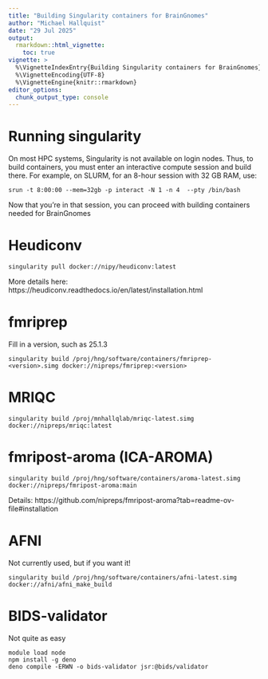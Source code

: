 ```yaml
---
title: "Building Singularity containers for BrainGnomes"
author: "Michael Hallquist"
date: "29 Jul 2025"
output: 
  rmarkdown::html_vignette:
    toc: true
vignette: >
  %\VignetteIndexEntry{Building Singularity containers for BrainGnomes}
  %\VignetteEncoding{UTF-8}
  %\VignetteEngine{knitr::rmarkdown}
editor_options:
  chunk_output_type: console
---
```


# Running singularity

On most HPC systems, Singularity is not available on login nodes. Thus, to build containers, you must enter an interactive compute session and build there. For example, on SLURM, for an 8-hour session with 32 GB RAM, use:

```
srun -t 8:00:00 --mem=32gb -p interact -N 1 -n 4  --pty /bin/bash
```

Now that you're in that session, you can proceed with building containers needed for BrainGnomes

# Heudiconv

```
singularity pull docker://nipy/heudiconv:latest
```

More details here: https://heudiconv.readthedocs.io/en/latest/installation.html

# fmriprep

Fill in a version, such as 25.1.3

```
singularity build /proj/hng/software/containers/fmriprep-<version>.simg docker://nipreps/fmriprep:<version>
```

# MRIQC

```
singularity build /proj/mnhallqlab/mriqc-latest.simg docker://nipreps/mriqc:latest
```

# fmripost-aroma (ICA-AROMA)

```
singularity build /proj/hng/software/containers/aroma-latest.simg docker://nipreps/fmripost-aroma:main
```

Details: https://github.com/nipreps/fmripost-aroma?tab=readme-ov-file#installation

# AFNI

Not currently used, but if you want it!

```
singularity build /proj/hng/software/containers/afni-latest.simg  docker://afni/afni_make_build
```

# BIDS-validator

Not quite as easy

```
module load node
npm install -g deno
deno compile -ERWN -o bids-validator jsr:@bids/validator
```
